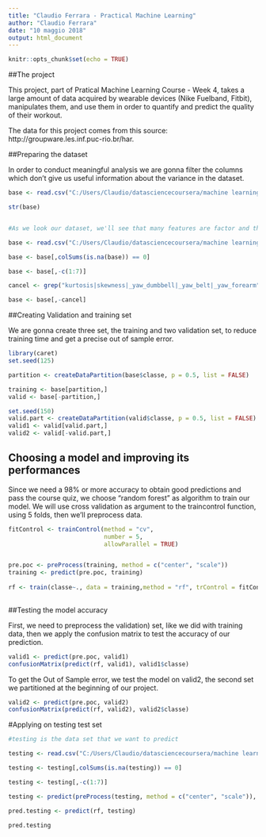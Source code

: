 ```yaml
---
title: "Claudio Ferrara - Practical Machine Learning"
author: "Claudio Ferrara"
date: "10 maggio 2018"
output: html_document
---
```


```r
knitr::opts_chunk$set(echo = TRUE)
```

##The project

This project, part of Pratical Machine Learning Course - Week 4, takes a large amount of data acquired by wearable devices (Nike Fuelband, Fitbit), manipulates them, and use them in order to quantify and predict the quality of their workout.

The data for this project comes from this source: http://groupware.les.inf.puc-rio.br/har.



##Preparing the dataset

In order to conduct meaningful analysis we are gonna filter the columns which don't give us useful information about the variance in the dataset. 

```r

base <- read.csv("C:/Users/Claudio/datasciencecoursera/machine learning final/train.csv", header = TRUE, stringsAsFactors = TRUE)

str(base)


#As we look our dataset, we'll see that many features are factor and there are several columns that do not tell us relevant data, so we need to filter them or convert them to numeric

base <- read.csv("C:/Users/Claudio/datasciencecoursera/machine learning final/train.csv", header = TRUE, stringsAsFactors = TRUE)

base <- base[,colSums(is.na(base)) == 0]

base <- base[,-c(1:7)]

cancel <- grep("kurtosis|skewness|_yaw_dumbbell|_yaw_belt|_yaw_forearm",names(base), value = FALSE)

base <- base[,-cancel]

```


##Creating Validation and training set

We are gonna create three set, the training and two validation set, to reduce training time and get a precise out of sample error.


```r

library(caret)
set.seed(125)

partition <- createDataPartition(base$classe, p = 0.5, list = FALSE)

training <- base[partition,]
valid <- base[-partition,]

set.seed(150)
valid.part <- createDataPartition(valid$classe, p = 0.5, list = FALSE)
valid1 <- valid[valid.part,]
valid2 <- valid[-valid.part,]

```


## Choosing a model and improving its performances

Since we need a 98% or more accuracy to obtain good predictions and pass the course quiz, we choose "random forest" as algorithm to train our model. We will use cross validation as argument to the traincontrol function, using 5 folds, then we'll preprocess data.



```r
fitControl <- trainControl(method = "cv",
                           number = 5,
                           allowParallel = TRUE)


pre.poc <- preProcess(training, method = c("center", "scale"))
training <- predict(pre.poc, training)
                           
rf <- train(classe~., data = training,method = "rf", trControl = fitControl)     
                           

```


##Testing the model accuracy

First, we need to preprocess the validation) set, like we did with training data, then we apply the confusion matrix to test the accuracy of our prediction.


```r

valid1 <- predict(pre.poc, valid1)
confusionMatrix(predict(rf, valid1), valid1$classe)

```

To get the Out of Sample error, we test the model on valid2, the second set we partitioned at the beginning of our project.

```r

valid2 <- predict(pre.poc, valid2)
confusionMatrix(predict(rf, valid2), valid2$classe)

```


#Applying on testing test set


```r

#testing is the data set that we want to predict

testing <- read.csv("C:/Users/Claudio/datasciencecoursera/machine learning final/pml-testing.csv", header = TRUE, stringsAsFactors = FALSE)

testing <- testing[,colSums(is.na(testing)) == 0]

testing <- testing[,-c(1:7)]

testing <- predict(preProcess(testing, method = c("center", "scale")), testing)

pred.testing <- predict(rf, testing)

pred.testing

```

